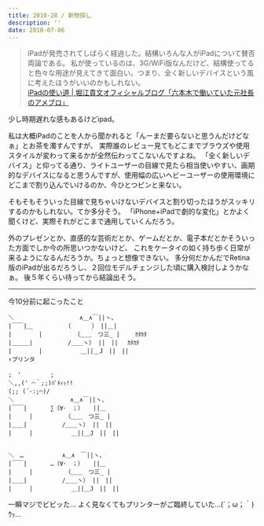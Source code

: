```yaml
---
title: 2010-28 / 新物探し
description: ''
date: 2010-07-06
---
```



> iPadが発売されてしばらく経過した。結構いろんな人がiPadについて賛否両論である。
> 私が使っているのは、3G/WiFi版なんだけど、結構使ってると色々な用途が見えてきて面白い。つまり、全く新しいデバイスという風に考えたほうがいいのかもしれない。  
> [iPadの使い道 | 堀江貴文オフィシャルブログ「六本木で働いていた元社長のアメブロ」](https://ameblo.jp/takapon-jp/entry-10582688839.html)

少し時期遅れな感もあるけどipad。

私は大概iPadのことを人から聞かれると「んーまだ要らないと思うんだけどなぁ」とお茶を濁すんですが、
実際誰のレビュー見てもどこまでブラウズや使用スタイルが変わって来るかが全然伝わってこないんですよね。
「全く新しいデバイス」と仰ってる通り、ライトユーザーの目線で見たら相当使いやすい、画期的なデバイスになると思うんですが、使用幅の広いヘビーユーザーの使用環境にどこまで割り込んでいけるのか、今ひとつピンと来ない。

そもそもそういった目線で見ちゃいけないデバイスと割り切ったほうがスッキリするのかもしれない。てか多分そう。
「iPhone+iPadで劇的な変化」とかよく聞くけど、実際それがどこまで通用していくんだろう。

外のプレゼンとか、直感的な芸術だとか、ゲームだとか、電子本だとかそういった方面でしか今の所思いつかないけど、
これをケータイの如く持ち歩く日常が来るようになるんだろうか。ちょっと想像できない。
多分何だかんだでRetina版のiPadが出るだろうし、２回位モデルチェンジした頃に購入検討しようかなぁ。
後５年くらい待ってから結論出そう。

----

今10分前に起こったこと

```
＼　　　　　　　　　 　 ∧＿∧￣||ヽ、
|￣￣|＿　　　　　　（　　　 ）　||＿|
|　　 　　|　　　　　　（＿＿　つ三_ | 　　ｶﾀｶﾀ
|＿＿＿|　　　　　　/＿＿ヽ） ||　|| 　ｶﾀｶﾀ
|　　　　 |　　　　　　 ＿||＿J　||　||
↑プリンタ

;　'　　　　　;
＼,,(' ⌒｀;;)ﾊﾞｷｨｯ!!
(;; (´･:;⌒)/
＼　　　　　　　　　 ∧＿∧￣||ヽ、
|￣￣|　　　　∑（∀･　；） 　||＿
|　　　|　　　　　　（＿＿　つ三_ |
|＿＿|　　　　　　/＿＿ヽ） ||　||
|　　　|　　　　　　 ＿||＿J　||　||


＼　…　　　　　　 ∧＿∧　￣||ヽ、
|￣￣|　　　　…（∀･　；） 　||＿
|　　　|　　　　　　（＿＿　つ三_ |
|＿＿|　　　　　　/＿＿ヽ） ||　||
|　　　|　　　　　　 ＿||＿J　||　||
```

一瞬マジでビビッた…
よく見なくてもプリンターがご臨終していた…(´；ω；｀)ｳｯ…
